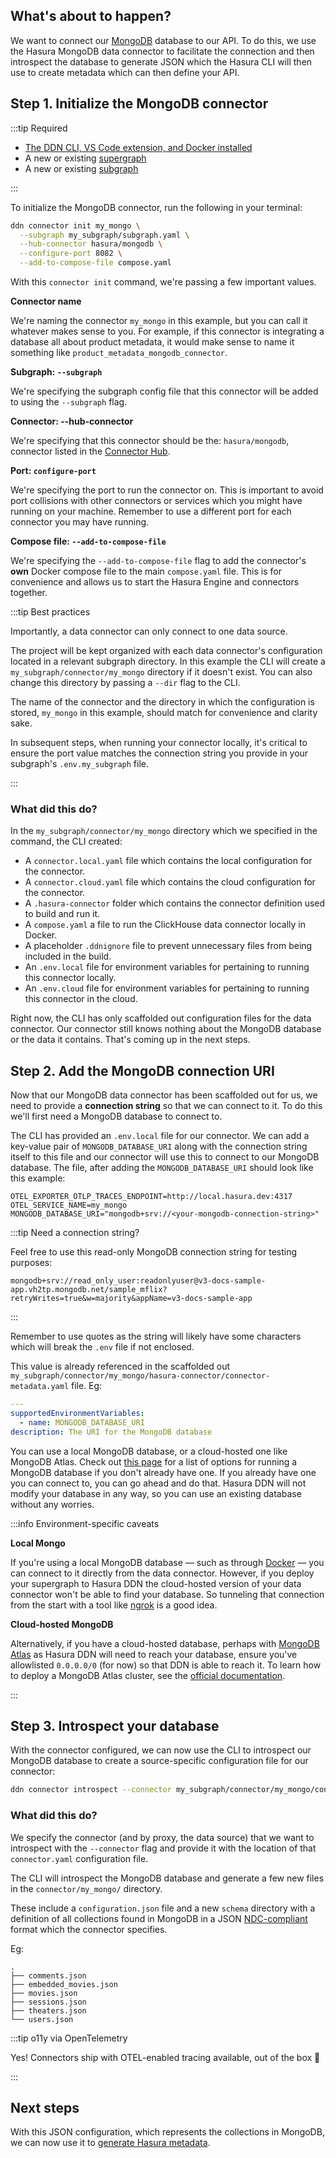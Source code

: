 ## What's about to happen?

We want to connect our [MongoDB](https://www.mongodb.com/) database to our API. To do this, we use the Hasura MongoDB
data connector to facilitate the connection and then introspect the database to generate JSON which the Hasura CLI will
then use to create metadata which can then define your API.

## Step 1. Initialize the MongoDB connector

:::tip Required

- [The DDN CLI, VS Code extension, and Docker installed](/getting-started/prerequisites)
- A new or existing [supergraph](/getting-started/init-supergraph)
- A new or existing [subgraph](/getting-started/init-subgraph)

:::

To initialize the MongoDB connector, run the following in your terminal:

```bash
ddn connector init my_mongo \
  --subgraph my_subgraph/subgraph.yaml \
  --hub-connector hasura/mongodb \
  --configure-port 8082 \
  --add-to-compose-file compose.yaml
```

With this `connector init` command, we're passing a few important values.

**Connector name**

We're naming the connector `my_mongo` in this example, but you can call it whatever makes sense to you. For example, if
this connector is integrating a database all about product metadata, it would make sense to name it something like
`product_metadata_mongodb_connector`.

**Subgraph: `--subgraph`**

We're specifying the subgraph config file that this connector will be added to using the `--subgraph` flag.

**Connector: --hub-connector**

We're specifying that this connector should be the: `hasura/mongodb`, connector listed in the
[Connector Hub](https://hasura.io/connectors/mongodb).

**Port: `configure-port`**

We're specifying the port to run the connector on. This is important to avoid port collisions with other connectors or
services which you might have running on your machine. Remember to use a different port for each connector you may have
running.

**Compose file: `--add-to-compose-file`**

We're specifying the `--add-to-compose-file` flag to add the connector's **own** Docker compose file to the main
`compose.yaml` file. This is for convenience and allows us to start the Hasura Engine and connectors
together.

:::tip Best practices

Importantly, a data connector can only connect to one data source.

The project will be kept organized with each data connector's configuration located in a relevant subgraph directory. In
this example the CLI will create a `my_subgraph/connector/my_mongo` directory if it doesn't exist. You can also change
this directory by passing a `--dir` flag to the CLI.

The name of the connector and the directory in which the configuration is stored, `my_mongo` in this example, should
match for convenience and clarity sake.

In subsequent steps, when running your connector locally, it's critical to ensure the port value matches the connection
string you provide in your subgraph's `.env.my_subgraph` file.

:::

### What did this do?

In the `my_subgraph/connector/my_mongo` directory which we specified in the command, the CLI created:

- A `connector.local.yaml` file which contains the local configuration for the connector.
- A `connector.cloud.yaml` file which contains the cloud configuration for the connector.
- A `.hasura-connector` folder which contains the connector definition used to build and run it.
- A `compose.yaml` a file to run the ClickHouse data connector locally in Docker.
- A placeholder `.ddnignore` file to prevent unnecessary files from being included in the build.
- An `.env.local` file for environment variables for pertaining to running this connector locally.
- An `.env.cloud` file for environment variables for pertaining to running this connector in the cloud.

Right now, the CLI has only scaffolded out configuration files for the data connector. Our connector still knows nothing
about the MongoDB database or the data it contains. That's coming up in the next steps.

## Step 2. Add the MongoDB connection URI

Now that our MongoDB data connector has been scaffolded out for us, we need to provide a **connection string** so that
we can connect to it. To do this we'll first need a MongoDB database to connect to.

The CLI has provided an `.env.local` file for our connector. We can add a key-value pair of `MONGODB_DATABASE_URI` along
with the connection string itself to this file and our connector will use this to connect to our MongoDB database. The
file, after adding the `MONGODB_DATABASE_URI` should look like this example:

```env title="In the .env.local file for the connector"
OTEL_EXPORTER_OTLP_TRACES_ENDPOINT=http://local.hasura.dev:4317
OTEL_SERVICE_NAME=my_mongo
MONGODB_DATABASE_URI="mongodb+srv://<your-mongodb-connection-string>"
```

:::tip Need a connection string?

Feel free to use this read-only MongoDB connection string for testing purposes:

```text
mongodb+srv://read_only_user:readonlyuser@v3-docs-sample-app.vh2tp.mongodb.net/sample_mflix?retryWrites=true&w=majority&appName=v3-docs-sample-app
```

:::

Remember to use quotes as the string will likely have some characters which will break the `.env` file if not enclosed.

This value is already referenced in the scaffolded out
`my_subgraph/connector/my_mongo/hasura-connector/connector-metadata.yaml` file. Eg:

```yaml
---
supportedEnvironmentVariables:
  - name: MONGODB_DATABASE_URI
description: The URI for the MongoDB database
```

You can use a local MongoDB database, or a cloud-hosted one like MongoDB Atlas. Check out
[this page](https://www.mongodb.com/docs/manual/installation/) for a list of options for running a MongoDB database if
you don't already have one. If you already have one you can connect to, you can go ahead and do that. Hasura DDN will
not modify your database in any way, so you can use an existing database without any worries.

:::info Environment-specific caveats

**Local Mongo**

If you're using a local MongoDB database — such as through [Docker](https://hub.docker.com/_/mongodb) — you can connect
to it directly from the data connector. However, if you deploy your supergraph to Hasura DDN the cloud-hosted version of
your data connector won't be able to find your database. So tunneling that connection from the start with a tool like
[ngrok](https://ngrok.com/) is a good idea.

**Cloud-hosted MongoDB**

Alternatively, if you have a cloud-hosted database, perhaps with
[MongoDB Atlas](https://www.mongodb.com/products/platform/atlas-database) as Hasura DDN will need to reach your
database, ensure you've allowlisted `0.0.0.0/0` (for now) so that DDN is able to reach it. To learn how to deploy a
MongoDB Atlas cluster, see the [official documentation](https://www.mongodb.com/docs/atlas/getting-started/).

:::

## Step 3. Introspect your database

With the connector configured, we can now use the CLI to introspect our MongoDB database to create a source-specific
configuration file for our connector:

```bash
ddn connector introspect --connector my_subgraph/connector/my_mongo/connector.local.yaml
```

### What did this do?

We specify the connector (and by proxy, the data source) that we want to introspect with the `--connector` flag and
provide it with the location of that `connector.yaml` configuration file.

The CLI will introspect the MongoDB database and generate a few new files in the `connector/my_mongo/` directory.

These include a `configuration.json` file and a new `schema` directory with a definition of all collections found in
MongoDB in a JSON [NDC-compliant](https://github.com/hasura/ndc-spec) format which the connector specifies.

Eg:

```text
.
├── comments.json
├── embedded_movies.json
├── movies.json
├── sessions.json
├── theaters.json
└── users.json
```

:::tip o11y via OpenTelemetry

Yes! Connectors ship with OTEL-enabled tracing available, out of the box 🎉

:::

## Next steps

With this JSON configuration, which represents the collections in MongoDB, we can now use it to
[generate Hasura metadata](/getting-started/build/connect-to-data/create-source-metadata).
